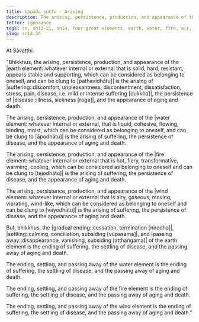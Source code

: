 ```yaml
---
title: Uppāda sutta - Arising
description: The arising, persistence, production, and appearance of the four elements is the arising of suffering, the persistence of disease, and the appearance of aging and death.
fetter: ignorance
tags: sn, sn12-21, sn14, four great elements, earth, water, fire, air, arising, appearance, ending, cessation, passing away, suffering, disease, aging, death
slug: sn14.36
---
```


At Sāvatthi.

"Bhikkhus, the arising, persistence, production, and appearance of the |earth element::whatever internal or external that is solid, hard, resistant, appears stable and supporting, which can be considered as belonging to oneself, and can be clung to [pathavīdhātu]| is the arising of |suffering::discomfort, unpleasantness, discontentment, dissatisfaction, stress, pain, disease, i.e. mild or intense suffering [dukkha]|, the persistence of |disease::illness, sickness [roga]|, and the appearance of aging and death.

The arising, persistence, production, and appearance of the |water element::whatever internal or external, that is liquid, cohesive, flowing, binding, moist, which can be considered as belonging to oneself, and can be clung to [āpodhātu]| is the arising of suffering, the persistence of disease, and the appearance of aging and death.

The arising, persistence, production, and appearance of the |fire element::whatever internal or external that is hot, fiery, transformative, warming, cooling, which can be considered as belonging to oneself and can be clung to [tejodhātu]| is the arising of suffering, the persistence of disease, and the appearance of aging and death.

The arising, persistence, production, and appearance of the |wind element::whatever internal or external that is airy, gaseous, moving, vibrating, wind-like, which can be considered as belonging to oneself and can be clung to [vāyodhātu]| is the arising of suffering, the persistence of disease, and the appearance of aging and death.

But, bhikkhus, the |gradual ending::cessation, termination [nirodha]|, |settling::calming, conciliation, subsiding [vūpasama]|, and |passing away::disappearance, vanishing, subsiding [atthaṅgama]| of the earth element is the ending of suffering, the settling of disease, and the passing away of aging and death.

The ending, settling, and passing away of the water element is the ending of suffering, the settling of disease, and the passing away of aging and death.

The ending, settling, and passing away of the fire element is the ending of suffering, the settling of disease, and the passing away of aging and death.

The ending, settling, and passing away of the wind element is the ending of suffering, the settling of disease, and the passing away of aging and death."